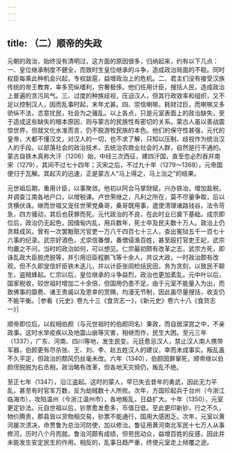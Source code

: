 ```yaml
---
---
---
```

title: （二）顺帝的失政
---



元朝的政治，始终没有清明过，这方面的原因很多，归纳起来，约有以下几点：一、皇位继承制度不健全，而致时生皇位继承的斗争，造成政治局面的不稳。同时权臣每乘此种机会兴起，专权跋扈，益增政治上的危机。二、君主们没有接受汉族传统的帝王教育，率多荒纵嗜利，穷奢极侈。他们任用计臣，搜括人民，造成政治上普遍的贪污风气。三、过度的种族歧视，压迫汉人，但其行政效率和组织，又不足以控制汉人，因而乱事时起，末年尤甚。四、崇信喇嘛，耗财过巨，而喇嘛又多骄纵不法，恣意扰民，社会为之骚乱。以上各点，只是元室表面上的政治缺失，至于造成这些缺失的根本原因，则与蒙古的民族性有密切的关系。蒙古人虽以善战震惊世界，但就文化水准而言，仍不脱游牧民族的本色。他们的保守性甚强，元代的皇帝，大都不懂汉文，对汉人的一切，也不求了解，只知以压制、歧视作为统治汉人的手段。以部落社会的政治技术，去统治农商业社会的人群，自然是行不通的。蒙古自铁木真称大汗（1206）始，中经三次西征，建四汗国，直至忽必烈吞并南宋（1279），其间不过七十四年；灭宋之后，不过九十年（1279～1368），元帝国便归于瓦解。其起灭的迅速，正是蒙古人“马上得之，马上治之”的结果。

元世祖后期，重用计臣，以事聚敛。他初以阿合马掌财赋，兴办铁冶，增加盐税，并调查江南各地户口，以增税课。卢世荣继之，凡利之所在，莫不尽量争取，后以贪横伏诛。继而世祖又宠任世荣党桑哥，桑哥既用事，遣使清理诸路钱谷，法令苛急，四方骚动，其后也获罪而死。元代政治的不良，在此时业已奠下基础。成宗即位后，政治仍无起色，因缅甸内乱，用兵数年，死士卒及民夫数十万人。政治上仍贪黩成风，曾有一次罢黜赃污官吏一万八千四百七十三人，查出冤狱五千一百七十六事的纪录。武宗好酒色，尤崇信番僧，番僧侵渔百姓，甚至殴打官吏王妃，武宗均置之不问，当时的政治如何，可以想见。仁宗最初颇有改革之志，武宗方死，即诛乱政大臣脱虎脱等，并引用旧臣程鹏飞等十余人，共议大政，一时政治颇有改观，但不久即宠信奸臣铁木迭儿，并以计臣张闾检括民田，务为贪刻，以致民不聊生，盗贼蜂起。仁宗以后，皇位继承的斗争益烈，政治也更加紊乱。元中叶以后，国家税收，较世祖时增加二十余倍，但国用仍患不足。由于元室不能量入为出，而致佛事的靡费、诸王贵戚以及恩幸的赏赐，均漫无节制，因此虽尽量搜括，收支仍不能平衡。［参看《元史》卷九十三《食货志一》，《新元史》卷六十八《食货志一》］

顺帝即位后，以权相伯颜（与元世祖时的伯颜同名）秉政，而自居深宫之中，不亲政事。这时水旱疫疾以及地震山崩等灾害，相继而作，民生大困。至元三年（1337），广东、河南、四川等地，发生民变。元廷愈忌汉人，禁止汉人南人携带军器，伯颜更有尽杀张、王、刘、李、赵五姓汉人的建议，幸而未成事实。叛乱虽不久平定，但政治的颓风仍丝毫未改。六年（1340），伯颜因罪窜死，顺帝继以伯颜侄脱脱为右丞相，政治略有改革，但各地天灾频仍，叛乱不绝。

至正七年（1347），沿江盗起。这时的蒙人，早已失去昔年的勇武，因此无力平乱，甚至有时官军万数，反为劫贼数十人所败。次年，方国珍起兵于台州（今浙江临海市），攻陷温州（今浙江温州市），各地叛乱，日益扩大。十年（1350），元室更定钞法。元自世祖以后，钞票愈发愈多，币值日低。至此更印新钞，行之不久，物价腾贵，郡县皆以货物相交易，钞票不能通行，国用大感困乏。次年，元室以黄河屡次溃决，命贾鲁为总治河防使，加以修治。鲁征用黄河南北军民十七万人从事修河，历时八个月而就。鲁治河颇有成绩，但劳民动众，益增百姓的反感，因此并未能发生安定民生的作用。相反的，乱事日趋严重，终使元室走上倾覆之途。